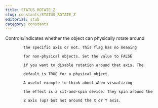 ```yaml
---
title: STATUS_ROTATE_Z
slug: constants/STATUS_ROTATE_Z
editorial: stub
category: constants
---
```


<LSLConstant name="STATUS_ROTATE_Z"/>

Controls/indicates whether the object can physically rotate around

			the specific axis or not. This flag has no meaning

			for non-physical objects. Set the value to FALSE

			if you want to disable rotation around that axis. The

			default is TRUE for a physical object.

			A useful example to think about when visualizing

			the effect is a sit-and-spin device. They spin around the

			Z axis (up) but not around the X or Y axis.
